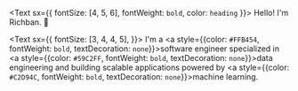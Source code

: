 <Text sx={{ fontSize: [4, 5, 6], fontWeight: `bold`, color: `heading` }}>
  Hello! I'm Richban. 👋
</Text>

<p></p>

<Text sx={{ fontSize: [3, 4, 4, 5], }}>
I'm a <a style={{color: `#FFB454`, fontWeight: `bold`, textDecoration: `none`}}>software engineer</a> specialized in <a style={{color: `#59C2FF`, fontWeight: `bold`, textDecoration: `none`}}>data engineering</a> and building scalable
applications powered by <a style={{color: `#C2D94C`, fontWeight: `bold`, textDecoration: `none`}}>machine learning.</a>
</Text>
